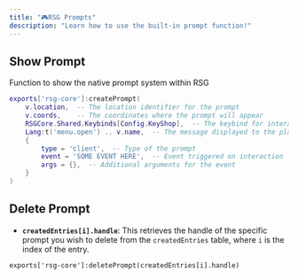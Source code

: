 ```yaml
---
title: "🎮RSG Prompts"
description: "Learn how to use the built-in prompt function!"
---
```


## Show Prompt

[](https://github.com/Artmines/docs/blob/9fc30baf63ad3153547abb9a4d31bb166bda80a3/essentials/functions.mdx#show-prompt)

Function to show the native prompt system within RSG

```lua
exports['rsg-core']:createPrompt(
    v.location,  -- The location identifier for the prompt
    v.coords,    -- The coordinates where the prompt will appear
    RSGCore.Shared.Keybinds[Config.KeyShop],  -- The keybind for interaction
    Lang:t('menu.open') .. v.name,  -- The message displayed to the player
    {
        type = 'client',  -- Type of the prompt
        event = 'SOME EVENT HERE',  -- Event triggered on interaction
        args = {},  -- Additional arguments for the event
    }
)
```

## Delete Prompt

[](https://github.com/Artmines/docs/blob/9fc30baf63ad3153547abb9a4d31bb166bda80a3/essentials/functions.mdx#delete-prompt)

* **`createdEntries[i].handle`**: This retrieves the handle of the specific prompt you wish to delete from the `createdEntries` table, where `i` is the index of the entry.

```
exports['rsg-core']:deletePrompt(createdEntries[i].handle)
```
